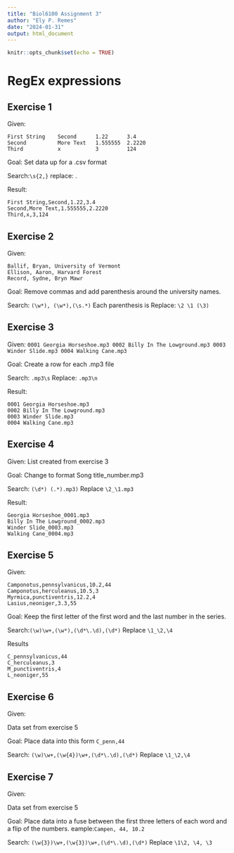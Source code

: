 ```yaml
---
title: "Biol6100 Assignment 3"
author: "Ely P. Remes"
date: "2024-01-31"
output: html_document
---
```


```r
knitr::opts_chunk$set(echo = TRUE)
```


# RegEx expressions



## Exercise 1

Given:
```
First String    Second      1.22      3.4
Second          More Text   1.555555  2.2220
Third           x           3         124
```

Goal: Set data up for a .csv format


Search:`\s{2,}`         replace: .

Result: 


```
First String,Second,1.22,3.4
Second,More Text,1.555555,2.2220
Third,x,3,124
```

## Exercise 2
Given: 
```
Ballif, Bryan, University of Vermont
Ellison, Aaron, Harvard Forest
Record, Sydne, Bryn Mawr
```

Goal: Remove commas and add parenthesis around the university names.


Search: `(\w*), (\w*),(\s.*)`
Each parenthesis is 
Replace: `\2 \1 (\3)`

## Exercise 3
Given:
```0001 Georgia Horseshoe.mp3 0002 Billy In The Lowground.mp3 0003 Winder Slide.mp3 0004 Walking Cane.mp3```


Goal: Create a row for each .mp3 file


Search: `.mp3\s`        Replace: `.mp3\n`

Result:
```
0001 Georgia Horseshoe.mp3
0002 Billy In The Lowground.mp3
0003 Winder Slide.mp3
0004 Walking Cane.mp3
```
## Exercise 4
Given: List created from exercise 3


Goal: Change to format Song title_number.mp3


Search: `(\d*) (.*).mp3)`        Replace `\2_\1.mp3`

Result:

```
Georgia Horseshoe_0001.mp3
Billy In The Lowground_0002.mp3
Winder Slide_0003.mp3
Walking Cane_0004.mp3
```
## Exercise 5
Given: 

```
Camponotus,pennsylvanicus,10.2,44
Camponotus,herculeanus,10.5,3
Myrmica,punctiventris,12.2,4
Lasius,neoniger,3.3,55
```

Goal: Keep the first letter of the first word and the last number in the series.


Search:`(\w)\w+,(\w*),(\d*\.\d),(\d*)`        Replace `\1_\2,\4`


Results
```
C_pennsylvanicus,44
C_herculeanus,3
M_punctiventris,4
L_neoniger,55
```

## Exercise 6

Given:

Data set from exercise 5


Goal: Place data into this form `C_penn,44`


Search: `(\w)\w+,(\w{4})\w+,(\d*\.\d),(\d*)`        Replace `\1_\2,\4`


## Exercise 7

Given:

Data set from exercise 5


Goal: Place data into a fuse between the first three letters of each word and a flip of the numbers. eample:`Campen, 44, 10.2`


Search: `(\w{3})\w+,(\w{3})\w+,(\d*\.\d),(\d*)`       Replace `\1\2, \4, \3`